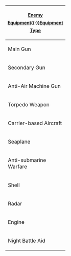 {{clear}}
{| class="mw-collapsible wikitable" style="width:100%; font-size:12px; line-height:22px;"
|-
! colspan="4" style="font-size:14px; line-height:24px;" |[[List of equipment used by the enemy|Enemy Equipment]]{{·}}[[Glossary#Equipment|Equipment Type]]
|-
! rowspan="6" width="36px"| Main Gun
! rowspan="3" width="100px"|Small
| colspan="2"| [[5inch Single Gun Mount]]{{·}}[[5inch Twin Gun Mount]]{{·}}[[5inch Coastal Gun]]{{·}}Abyssal 5inch Twin Gun Mount ([[Abyssal 5inch Twin Gun Mount Model C|Model C]]{{·}}[[Abyssal 5inch Twin Gun Mount Model A|Model A]])
|-
! AA
| colspan="1"| [[3inch Single High-angle Gun Mount]]{{·}}[[Abyssal 5inch Single Gun Mount Mk.30]]{{·}}[[Abyssal 4.7inch Gun Mk.XII]]{{·}}[[Abyssal 5inch Single High-angle Gun Mount Kai Ni]]{{·}}[[Abyssal 5inch Twin High-angle Gun Mount Kai Ni]]
|-
! AAFD
| colspan="1"| [[5inch Twin Dual Purpose Gun Mount]]{{·}}[[4inch Twin Dual Purpose Gun Mount + CIC]]{{·}}[[Abyssal 5inch Twin Dual-purpose Gun Mount (Concentrated Deployment)]]
|-
! Medium
| colspan=2| [[5inch Single Anti-Aircraft Gun Mount]]{{·}}[[8inch Triple Gun Mount]]{{·}}[[6inch Twin Rapid Fire Gun Mount]]{{·}}[[8inch Long Range Twin Gun Mount]]{{·}}[[Abyssal 5.5inch Twin Gun Mount Kai]]{{·}}[[Abyssal New Model 6inch Triple Rapid Fire Gun Mount]]{{·}}[[Abyssal 8inch Twin Rapid Fire Gun Mount]]{{·}}[[Abyssal 8inch Triple Gun Mount Mk.9]]{{·}}[[Abyssal 16inch Triple Gun Mount Mk.6]]
|-
! rowspan="2" width="100px"|Large
| colspan=2| [[14inch Twin Gun Mount]]{{·}}[[16inch Twin Gun Mount]]{{·}}[[16inch Triple Gun Mount]]{{·}}[[20inch Twin Gun Mount]]{{·}}[[15inch Coastal Artillery]]{{·}}[[16inch Triple Gun Mount (Strong)]]{{·}}[[Abyssal 12inch Triple Gun Mount]]{{·}}[[Abyssal 15inch Quadruple Gun Mount]]{{·}}[[Abyssal 14inch Strait Double Gun Mount]]{{·}}[[Abyssal 14inch Twin Gun Mount Kai]]{{·}}[[Abyssal 16inch Triple Gun Mount Kai]] ([[Abyssal 16inch Triple Gun Mount Kai Ni|Kai Ni]]){{·}}[[Abyssal 16inch Mk.VIII Twin Gun Mount Kai]]
|-
! AAFD
| colspan="1"| [[Abyssal 15inch Late Model Twin Gun Mount]]
|-
! rowspan="2" colspan="2" | Secondary Gun
| colspan=2| [[6inch Single Gun Mount]]{{·}}[[12.5inch Twin Secondary Gun Mount]]
|-
! AA
| [[5inch Single Anti-Aircraft Gun Mount (Secondary)]]
|-
! rowspan="2" colspan="2" | Anti-Air Machine Gun
| colspan=2| [[12.7mm Machine Gun]]{{·}}[[20mm Autocannon]]{{·}}[[40mm Twin Autocannon Mount]]
|-
!C.D.
| [[40mm Quadruple Autocannon Mount]]
|-
! rowspan="2" | Torpedo Weapon
! Torpedo
| colspan=2| [[21inch Torpedo Early Model]]{{·}}[[21inch Torpedo Late Model]]{{·}}[[High-speed Abyssal Torpedo]] ([[High-speed Abyssal Torpedo mod.3|mod.3]])
|-
! Midget Sub
| colspan=2| [[Abyssal Cuttlefish Torpedo]]{{·}}[[High-speed Abyssal Torpedo mod.2]]{{·}}[[Abyssal Ambush Torpedo]]{{·}}[[Abyssal Target]]
|-
! rowspan="5" | Carrier-based Aircraft
! rowspan="2" | Fighter
| colspan=2| [[Abyssal Fighter]] ([[Abyssal Fighter Mark.II|Mark.II]]{{·}}[[Abyssal Fighter Mark.III|Mark.III]]){{·}}[[Flying Fish Fighter]]{{·}}[[Abyssal Cat Fighter]] ([[Abyssal Cat Fighter Kai|Kai]]){{·}}[[Abyssal Bearcat Fighter]]
|-
! Night
| colspan=2| [[Abyssal Night Cat Fighter]]
|-
! rowspan="2" | Torpedo Bomber
| colspan=2| [[Abyssal Torpedo Bomber]] ([[Abyssal Torpedo Bomber Mark.II|Mark.II]]{{·}}[[Abyssal Torpedo Bomber Mark.III|Mark.III]]){{·}}[[Abyssal Revenge Torpedo Bomber]] ([[Abyssal Revenge Torpedo Bomber Kai|Kai]]){{·}}[[Abyssal Patrolling Attack Hawk]] ([[Abyssal Patrolling Attack Hawk Kai|Kai]]{{·}}[[Abyssal Patrolling Attack Hawk Kai Ni|Kai Ni]])
|-
! Night
| colspan=2| [[Abyssal Night Revenge Torpedo Bomber]]
|-
! Dive Bomber
| colspan=2|[[Abyssal Dive Bomber]] ([[Abyssal Dive Bomber Mark.II|Mark.II]]){{·}}[[Flying Fish Dive Bomber]]{{·}}[[Abyssal Hell Dive Bomber]] ([[Abyssal Hell Dive Bomber Kai|Kai]]){{·}}[[Abyssal Liberation Land-based Dive Bomber]] ([[Abyssal Liberation Land-based Dive Bomber Ace|Ace]]){{·}}[[Abyssal Cat Fighter (Bombing)]]{{·}}[[Abyssal Night Dive Bomber]]{{·}} Abyssal Sky Fortress ([[Abyssal Sky Fortress (Reconnaissance Model)|(Reconnaissance Model)]]{{·}}[[Abyssal Sky Fortress Ace (Reconnaissance Model)|Ace (Reconnaissance Model)]]{{·}}[[Abyssal Sky Fortress (Heavy Bomber Model)|(Heavy Bomber Model)]]{{·}}[[Abyssal Sky Fortress Ace (Heavy Bomber Model)|Ace (Heavy Bomber Model)]])
|-
! rowspan="2" | Seaplane
! Recon
| colspan=2|[[Abyssal Reconnaissance Plane]]{{·}}[[Flying Fish Reconnaissance Plane]]{{·}}[[Abyssal Reconnaissance Observation Seaplane]]{{·}}[[Abyssal Reconnaissance Flying Boat]]{{·}}[[Abyssal Seamew Reconnaissance Seaplane]]
|-
! Bomber
| colspan=2|[[Abyssal Attack Seaplane]] ([[Abyssal Attack Seaplane Kai|Kai]]){{·}}[[Abyssal Seaplane Tender Imp Aircraft]]{{·}}[[Abyssal Submarine Floatplane]]
|-
! rowspan="2" style="word-wrap:break-word" | Anti-submarine Warfare
! Depth Charge Projector
| colspan=2| [[Abyssal Depth Charge Projector]]{{·}}[[Abyssal Depth Charge Projector Mk.II]]
|-
! Sonar
| colspan=2| [[Abyssal Sonar]]{{·}}[[Abyssal Sonar Mk.II]]{{·}}[[Abyssal FCS + CIC]]
|-
! colspan="2" | Shell
| colspan=2| [[Anti-Air Dispersal Shell]]{{·}}[[Deterioration Armor Piercing Shell]]
|-
! rowspan="5" | Radar
! Small Air
| colspan=2 | [[Air Radar Mark.I]]
|-
! Large Air
| colspan=2| [[Air Radar Mark.II]]{{·}}[[Abyssal Surface Radar]]{{·}}[[Abyssal Air Radar]]{{·}}[[Coastal Radar]]{{·}}[[Abyssal Air Radar Mark.III + FCS]]
|-
! Small Surface
| colspan=2| [[Surface Radar Mark.I]]{{·}}[[Surface Radar Mark.II]]
|-
! Night Battle Aid
| colspan=2 | [[Abyssal Night Operation Aviation Equipment]]
|-
! Submarine
| colspan=2 | [[Abyssal Submarine Electronic Armament]]
|-
! rowspan="2" | Engine
! Turbine
| colspan=2| [[Improved Abyssal Turbine]]
|-
! Boiler
| colspan=2| [[Enhanced Abyssal Boiler]]
|-
! colspan="2"| Night Battle Aid
| colspan=2| [[Abyssal Searchlight]]
|}